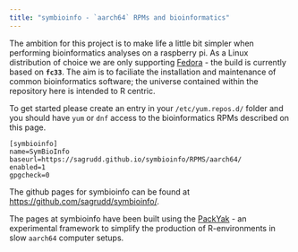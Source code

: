 ```yaml
---
title: "symbioinfo - `aarch64` RPMs and bioinformatics"
---
```


The ambition for this project is to make life a little bit simpler when 
performing bioinformatics analyses on a raspberry pi. As a Linux distribution
of choice we are only supporting
[Fedora](https://getfedora.org/en/workstation/download/) - the build is
currently based on **`fc33`**. The aim is to faciliate the installation and
maintenance of common bioinformatics software; the universe contained within the
repository here is intended to R centric.

To get started please create an entry in your `/etc/yum.repos.d/` folder and
you should have `yum` or `dnf` access to the bioinformatics RPMs described on
this page.

```
[symbioinfo]
name=SymBioInfo
baseurl=https://sagrudd.github.io/symbioinfo/RPMS/aarch64/
enabled=1
gpgcheck=0
```

The github pages for symbioinfo can be found at
[https://github.com/sagrudd/symbioinfo/](https://github.com/sagrudd/symbioinfo/).

The pages at symbioinfo have been built using the 
[PackYak](https://github.com/sagrudd/packyak) - an experimental framework to
simplify the production of R-environments in slow `aarch64` computer setups.


